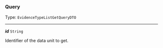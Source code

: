


### Query

Type: `EvidenceTypeListGetQueryDTO`

---

***id*** `String`

Identifier of the data unit to get.


